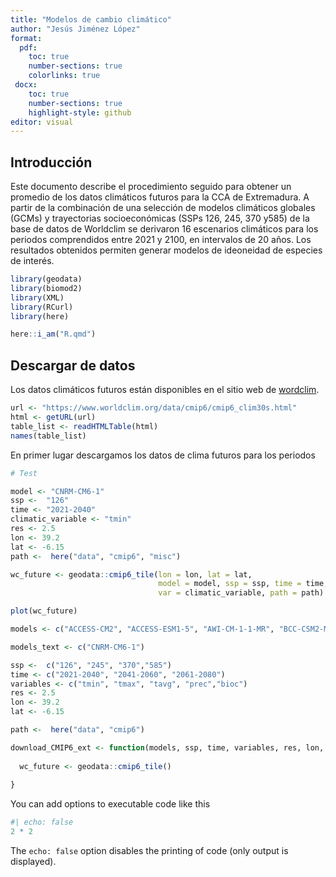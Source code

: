 ```yaml
---
title: "Modelos de cambio climático"
author: "Jesús Jiménez López"
format:
  pdf:
    toc: true
    number-sections: true
    colorlinks: true
 docx:
    toc: true
    number-sections: true
    highlight-style: github
editor: visual
---
```


## Introducción

Este documento describe el procedimiento seguido para obtener un promedio de los datos climáticos futuros para la CCA de Extremadura. A partir de la combinación de una selección de modelos climáticos globales (GCMs) y trayectorias socioeconómicas (SSPs 126, 245, 370 y585) de la base de datos de Worldclim se derivaron 16 escenarios climáticos para los periodos comprendidos entre 2021 y 2100, en intervalos de 20 años. Los resultados obtenidos permiten generar modelos de ideoneidad de especies de interés.

```r

library(geodata)
library(biomod2)
library(XML)
library(RCurl)
library(here)

here::i_am("R.qmd")

```

## Descargar de datos

Los datos climáticos futuros están disponibles en el sitio web de [wordclim](https://www.worldclim.org/data/cmip6/cmip6_clim30s.html).

```r
url <- "https://www.worldclim.org/data/cmip6/cmip6_clim30s.html"
html <- getURL(url)
table_list <- readHTMLTable(html)
names(table_list)
```

En primer lugar descargamos los datos de clima futuros para los periodos

```r

# Test

model <- "CNRM-CM6-1"
ssp <-  "126"
time <- "2021-2040"
climatic_variable <- "tmin"
res <- 2.5
lon <- 39.2 
lat <- -6.15
path <-  here("data", "cmip6", "misc")

wc_future <- geodata::cmip6_tile(lon = lon, lat = lat,
                                 model = model, ssp = ssp, time = time,
                                 var = climatic_variable, path = path)


```

```r

plot(wc_future)
```

```r

models <- c("ACCESS-CM2", "ACCESS-ESM1-5", "AWI-CM-1-1-MR", "BCC-CSM2-MR", "CanESM5", "CanESM5-CanOE", "CMCC-ESM2", "CNRM-CM6-1", "CNRM-CM6-1-HR", "CNRM-ESM2-1", "EC-Earth3-Veg", "EC-Earth3-Veg-LR", "FIO-ESM-2-0", "GFDL-ESM4", "GISS-E2-1-G", "GISS-E2-1-H", "HadGEM3-GC31-LL", "INM-CM4-8", "INM-CM5-0", "IPSL-CM6A-LR", "MIROC-ES2L", "MIROC6", "MPI-ESM1-2-HR", "MPI-ESM1-2-LR", "MRI-ESM2-0", "UKESM1-0-LL")

models_text <- c("CNRM-CM6-1")

ssp <-  c("126", "245", "370","585")
time <- c("2021-2040", "2041-2060", "2061-2080")
variables <- c("tmin", "tmax", "tavg", "prec","bioc")
res <- 2.5
lon <- 39.2 
lat <- -6.15

path <-  here("data", "cmip6")

download_CMIP6_ext <- function(models, ssp, time, variables, res, lon, lat, path) {
  
  wc_future <- geodata::cmip6_tile()
  
}


```

You can add options to executable code like this

```r
#| echo: false
2 * 2
```

The `echo: false` option disables the printing of code (only output is displayed).
